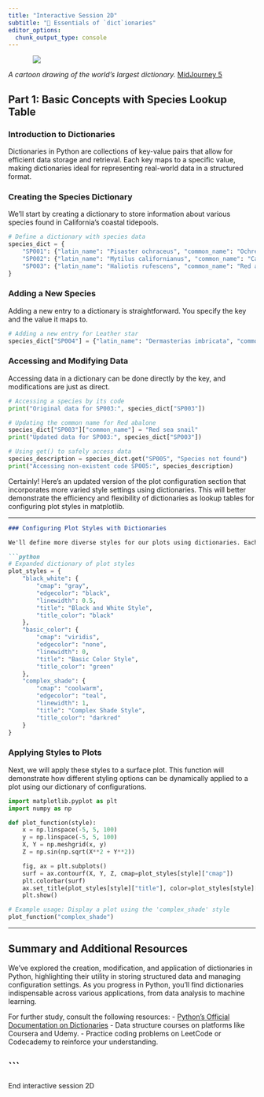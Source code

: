 ```yaml
---
title: "Interactive Session 2D"
subtitle: "🐍 Essentials of `dict`ionaries"
editor_options: 
  chunk_output_type: console
---
```


::: {style="width: 80%; margin: auto;"}
![](images/dictionary.jpeg)
:::

:::{.gray-text .center-text}
*A cartoon drawing of the world's largest dictionary.* [MidJourney 5](https://www.midjourney.com/jobs/1d3c5710-e459-49b1-9101-6d1799cca95b?index=0)
:::
## Part 1: Basic Concepts with Species Lookup Table

### Introduction to Dictionaries

Dictionaries in Python are collections of key-value pairs that allow for efficient data storage and retrieval. Each key maps to a specific value, making dictionaries ideal for representing real-world data in a structured format.

### Creating the Species Dictionary

We'll start by creating a dictionary to store information about various species found in California's coastal tidepools.

```python
# Define a dictionary with species data
species_dict = {
    "SP001": {"latin_name": "Pisaster ochraceus", "common_name": "Ochre sea star"},
    "SP002": {"latin_name": "Mytilus californianus", "common_name": "California mussel"},
    "SP003": {"latin_name": "Haliotis rufescens", "common_name": "Red abalone"}
}
```

### Adding a New Species

Adding a new entry to a dictionary is straightforward. You specify the key and the value it maps to.

```python
# Adding a new entry for Leather star
species_dict["SP004"] = {"latin_name": "Dermasterias imbricata", "common_name": "Leather star"}
```

### Accessing and Modifying Data

Accessing data in a dictionary can be done directly by the key, and modifications are just as direct.

```python
# Accessing a species by its code
print("Original data for SP003:", species_dict["SP003"])

# Updating the common name for Red abalone
species_dict["SP003"]["common_name"] = "Red sea snail"
print("Updated data for SP003:", species_dict["SP003"])

# Using get() to safely access data
species_description = species_dict.get("SP005", "Species not found")
print("Accessing non-existent code SP005:", species_description)
```

Certainly! Here's an updated version of the plot configuration section that incorporates more varied style settings using dictionaries. This will better demonstrate the efficiency and flexibility of dictionaries as lookup tables for configuring plot styles in matplotlib.

---

```markdown
### Configuring Plot Styles with Dictionaries

We'll define more diverse styles for our plots using dictionaries. Each style will now include settings for color maps, edge colors, line widths, and more to demonstrate the power of dictionaries in managing complex configurations.

```python
# Expanded dictionary of plot styles
plot_styles = {
    "black_white": {
        "cmap": "gray",
        "edgecolor": "black",
        "linewidth": 0.5,
        "title": "Black and White Style",
        "title_color": "black"
    },
    "basic_color": {
        "cmap": "viridis",
        "edgecolor": "none",
        "linewidth": 0,
        "title": "Basic Color Style",
        "title_color": "green"
    },
    "complex_shade": {
        "cmap": "coolwarm",
        "edgecolor": "teal",
        "linewidth": 1,
        "title": "Complex Shade Style",
        "title_color": "darkred"
    }
}
```

### Applying Styles to Plots

Next, we will apply these styles to a surface plot. This function will demonstrate how different styling options can be dynamically applied to a plot using our dictionary of configurations.

```python
import matplotlib.pyplot as plt
import numpy as np

def plot_function(style):
    x = np.linspace(-5, 5, 100)
    y = np.linspace(-5, 5, 100)
    X, Y = np.meshgrid(x, y)
    Z = np.sin(np.sqrt(X**2 + Y**2))

    fig, ax = plt.subplots()
    surf = ax.contourf(X, Y, Z, cmap=plot_styles[style]["cmap"])
    plt.colorbar(surf)
    ax.set_title(plot_styles[style]["title"], color=plot_styles[style]["title_color"])
    plt.show()

# Example usage: Display a plot using the 'complex_shade' style
plot_function("complex_shade")
```

---

## Summary and Additional Resources

We've explored the creation, modification, and application of dictionaries in Python, highlighting their utility in storing structured data and managing configuration settings. As you progress in Python, you'll find dictionaries indispensable across various applications, from data analysis to machine learning.

For further study, consult the following resources:
- [Python's Official Documentation on Dictionaries](https://docs.python.org/3/tutorial/datastructures.html#dictionaries)
- Data structure courses on platforms like Coursera and Udemy.
- Practice coding problems on LeetCode or Codecademy to reinforce your understanding.

```
---

::: {.center-text .body-text-xl .teal-text}
End interactive session 2D
:::



